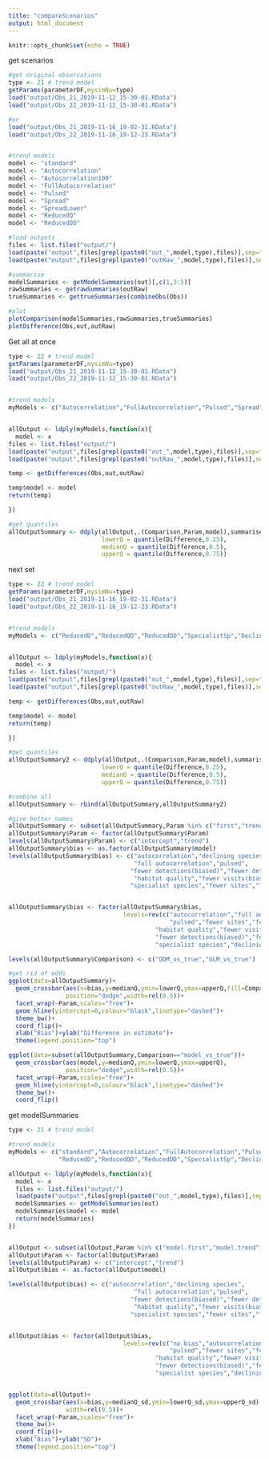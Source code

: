 ```yaml
---
title: "compareScenarios"
output: html_document
---
```


```r
knitr::opts_chunk$set(echo = TRUE)
```

get scenarios

```r

#get original observations
type <- 21 # trend model
getParams(parameterDF,mysimNu=type)
load("output/Obs_21_2019-11-12_15-30-01.RData")
load("output/Obs_22_2019-11-12_15-30-01.RData")

#or
load("output/Obs_21_2019-11-16_19-02-31.RData")
load("output/Obs_22_2019-11-16_19-12-23.RData")


#trend models
model <- "standard"
model <- "Autocorrelation"
model <- "Autocorrelation100"
model <- "FullAutocorrelation"
model <- "Pulsed"
model <- "Spread"
model <- "SpreadLower"
model <- "ReducedQ"
model <- "ReducedDD"

#load outputs
files <- list.files("output/")
load(paste("output",files[grepl(paste0("out_",model,type),files)],sep="/"))
load(paste("output",files[grepl(paste0("outRaw_",model,type),files)],sep="/"))

#summarise
modelSummaries <- getModelSummaries(out)[,c(1,3:5)]
rawSummaries <- getrawSummaries(outRaw)
trueSummaries <- gettrueSummaries(combineObs(Obs))

#plot
plotComparison(modelSummaries,rawSummaries,trueSummaries)
plotDifference(Obs,out,outRaw)

```

Get all at once

```r

type <- 22 # trend model
getParams(parameterDF,mysimNu=type)
load("output/Obs_21_2019-11-12_15-30-01.RData")
load("output/Obs_22_2019-11-12_15-30-01.RData")


#trend models
myModels <- c("Autocorrelation","FullAutocorrelation","Pulsed","Spread","SpreadLower","ReducedQ")


allOutput <- ldply(myModels,function(x){
  model <- x
files <- list.files("output/")
load(paste("output",files[grepl(paste0("out_",model,type),files)],sep="/"))
load(paste("output",files[grepl(paste0("outRaw_",model,type),files)],sep="/"))

temp <- getDifferences(Obs,out,outRaw)

temp$model <- model
return(temp)

})

#get quantiles
allOutputSummary <- ddply(allOutput,.(Comparison,Param,model),summarise,
                          lowerQ = quantile(Difference,0.25),
                          medianQ = quantile(Difference,0.5),
                          upperQ = quantile(Difference,0.75))

```

next set

```r

type <- 22 # trend model
getParams(parameterDF,mysimNu=type)
load("output/Obs_21_2019-11-16_19-02-31.RData")
load("output/Obs_22_2019-11-16_19-12-23.RData")


#trend models
myModels <- c("ReducedD","ReducedQD","ReducedDD","SpecialistSp","DeclineSp")


allOutput <- ldply(myModels,function(x){
  model <- x
files <- list.files("output/")
load(paste("output",files[grepl(paste0("out_",model,type),files)],sep="/"))
load(paste("output",files[grepl(paste0("outRaw_",model,type),files)],sep="/"))

temp <- getDifferences(Obs,out,outRaw)

temp$model <- model
return(temp)

})

#get quantiles
allOutputSummary2 <- ddply(allOutput,.(Comparison,Param,model),summarise,
                          lowerQ = quantile(Difference,0.25),
                          medianQ = quantile(Difference,0.5),
                          upperQ = quantile(Difference,0.75))

```

```r

#combine all
allOutputSummary <- rbind(allOutputSummary,allOutputSummary2)

#give better names
allOutputSummary <- subset(allOutputSummary,Param %in% c("first","trend"))
allOutputSummary$Param <- factor(allOutputSummary$Param)
levels(allOutputSummary$Param) <- c("intercept","trend")
allOutputSummary$bias <- as.factor(allOutputSummary$model)
levels(allOutputSummary$bias) <- c("autocorrelation","declining species",
                                   "full autocorrelation","pulsed",
                                  "fewer detections(biased)","fewer detections(biased/declining)", 
                                   "habitat quality","fewer visits(biased/declining)",
                                  "specialist species","fewer sites","fewer sites(biased)")


allOutputSummary$bias <- factor(allOutputSummary$bias,
                                levels=rev(c("autocorrelation","full autocorrelation",
                                             "pulsed","fewer sites","fewer sites(biased)",
                                         "habitat quality","fewer visits(biased/declining)",
                                         "fewer detections(biased)","fewer detections(biased/declining)",
                                         "specialist species","declining species")))

levels(allOutputSummary$Comparison) <- c("ODM_vs_true","GLM_vs_true")

#get rid of odds
ggplot(data=allOutputSummary)+
  geom_crossbar(aes(x=bias,y=medianQ,ymin=lowerQ,ymax=upperQ,fill=Comparison),
                position="dodge",width=rel(0.5))+
  facet_wrap(~Param,scales="free")+
  geom_hline(yintercept=0,colour="black",linetype="dashed")+
  theme_bw()+
  coord_flip()+
  xlab("Bias")+ylab("Difference in estimate")+
  theme(legend.position="top")

ggplot(data=subset(allOutputSummary,Comparison=="model_vs_true"))+
  geom_crossbar(aes(model,y=medianQ,ymin=lowerQ,ymax=upperQ),
                position="dodge",width=rel(0.5))+
  facet_wrap(~Param,scales="free")+
  geom_hline(yintercept=0,colour="black",linetype="dashed")+
  theme_bw()+
  coord_flip()

```

get modelSummaries

```r

type <- 21 # trend model

#trend models
myModels <- c("standard","Autocorrelation","FullAutocorrelation","Pulsed","Spread","SpreadLower","ReducedQ",
              "ReducedD","ReducedQD","ReducedDD","SpecialistSp","DeclineSp")

allOutput <- ldply(myModels,function(x){
  model <- x
  files <- list.files("output/")
  load(paste("output",files[grepl(paste0("out_",model,type),files)],sep="/"))
  modelSummaries <- getModelSummaries(out)
  modelSummaries$model <- model
  return(modelSummaries)
})


allOutput <- subset(allOutput,Param %in% c("model.first","model.trend"))
allOutput$Param <- factor(allOutput$Param)
levels(allOutput$Param) <- c("intercept","trend")
allOutput$bias <- as.factor(allOutput$model)

levels(allOutput$bias) <- c("autocorrelation","declining species",
                                   "full autocorrelation","pulsed",
                                  "fewer detections(biased)","fewer detections(biased/declining)", 
                                   "habitat quality","fewer visits(biased/declining)",
                                  "specialist species","fewer sites","fewer sites(biased)","no bias")


allOutput$bias <- factor(allOutput$bias,
                                levels=rev(c("no bias","autocorrelation","full autocorrelation",
                                             "pulsed","fewer sites","fewer sites(biased)",
                                         "habitat quality","fewer visits(biased/declining)",
                                         "fewer detections(biased)","fewer detections(biased/declining)",
                                         "specialist species","declining species")))


ggplot(data=allOutput)+
  geom_crossbar(aes(x=bias,y=medianQ_sd,ymin=lowerQ_sd,ymax=upperQ_sd),
                width=rel(0.5))+
  facet_wrap(~Param,scales="free")+
  theme_bw()+
  coord_flip()+
  xlab("Bias")+ylab("SD")+
  theme(legend.position="top")

```
